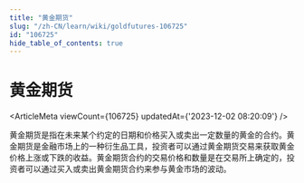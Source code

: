 ```yaml
---
title: "黄金期货"
slug: "/zh-CN/learn/wiki/goldfutures-106725"
id: "106725"
hide_table_of_contents: true
---
```



<Breadcrumbs current="黄金期货" />

# 黄金期货

<ArticleMeta viewCount={106725} updatedAt={'2023-12-02 08:20:09'} />
<div className='border-solid border-b border-t-0 my-4 border-[var(--ifm-color-gray-300)]' />

黄金期货是指在未来某个约定的日期和价格买入或卖出一定数量的黄金的合约。黄金期货是金融市场上的一种衍生品工具，投资者可以通过黄金期货交易来获取黄金价格上涨或下跌的收益。黄金期货合约的交易价格和数量是在交易所上确定的，投资者可以通过买入或卖出黄金期货合约来参与黄金市场的波动。
